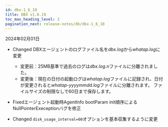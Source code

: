 ```yaml
---
id: dbx-1_6_19
title: DBX v1.6.19
toc_max_heading_level: 2
pagination_next: release-notes/db/dbx-1_6_18
---
```


2024年02月01日

-   <Status>Changed</Status> DBXエージェントのログファイル名を<em>dbx.log</em>から<em>whatap.log</em>に変更

    -   変更前：25MB基準で過去のログは<em>dbx.log.n</em>ファイルに分離されました。
    -   変更後：現在の日付の起動ログは<em>whatap.log</em>ファイルに記録され、日付が変更されると<em>whatap-yyyymmdd.log</em>ファイルに分離されます。 ファイルサイズの制限なしで60日まで保存します。

-   <Status>Fixed</Status>エージェント起動時AgentInfo bootParam init順序によるNullPointerExeceptionバグを修正

-   <Status>Changed</Status> <code>disk_usage_interval=60</code>オプションを基本収集するように変更
